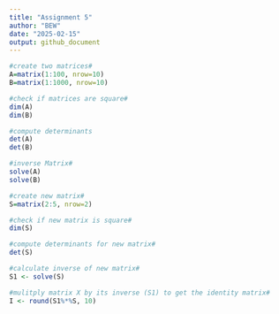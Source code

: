 ```yaml
---
title: "Assignment 5"
author: "BEW"
date: "2025-02-15"
output: github_document
---
```


```r
#create two matrices#
A=matrix(1:100, nrow=10)
B=matrix(1:1000, nrow=10)
```


```r
#check if matrices are square#
dim(A)
dim(B)

#compute determinants
det(A)
det(B)

#inverse Matrix#
solve(A)
solve(B)
```


```r
#create new matrix#
S=matrix(2:5, nrow=2)

#check if new matrix is square#
dim(S)

#compute determinants for new matrix#
det(S)

#calculate inverse of new matrix#
S1 <- solve(S)

#mulitply matrix X by its inverse (S1) to get the identity matrix#
I <- round(S1%*%S, 10)
```

